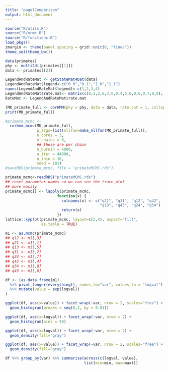 ```yaml
---
title: "pagelComparison"
output: html_document
---
```


```r
source("R/utils.R")
source("R/mcmc.R")
source("R/functions.R")
load_pkgs()
zmargin <- theme(panel.spacing = grid::unit(0, "lines"))
theme_set(theme_bw())
```

```r
data(primates)
phy <- multi2di(primates[[1]])
data <- primates[[2]]
```

```r
LegendAndRateMat <- getStateMat4Dat(data)
LegendAndRateMat$legend<-c("0_0","0_1","1_0","1_1")
names(LegendAndRateMat$legend)<-c(1,2,3,4)
LegendAndRateMat$rate.mat<- matrix(c(0,1,2,0,3,0,0,4,5,0,0,6,0,7,8,0), nrow = 4, dimnames = list(c("(1)","(2)","(3)","(4)"), c("(1)","(2)","(3)","(4)")))
RateMat <- LegendAndRateMat$rate.mat
```

```r
(MK_primate_full <- corHMM(phy = phy, data = data, rate.cat = 1, collapse = FALSE, rate.mat = RateMat))
print(MK_primate_full)
```

```r
#primate_mcmc <- 
  corhmm_mcmc(MK_primate_full,
              p_args=list(nllfun=make_nllfun(MK_primate_full)),
              n_cores = 3,
              n_chains = 6,
              ## these are per chain
              n_burnin = 4000,
              n_iter = 44000,
              n_thin = 10,
              seed = 101)
#saveRDS(primate_mcmc, file = "primateMCMC.rds")

primate_mcmc<-readRDS("primateMCMC.rds")
## reset parameter names so we can see the trace plot
## more easily
primate_mcmc[] <- lapply(primate_mcmc,
                       function(x) { 
                         colnames(x) <- c("q21", "q31", "q12", "q42",
                                          "q13", "q43", "q24", "q34")
                         return(x)
                       })
lattice::xyplot(primate_mcmc, layout=c(2,4), aspect="fill",
                as.table = TRUE)
```

```r
m1 <- as.mcmc(primate_mcmc)
## q12 <- m1[,3]
## q21 <- m1[,1]
## q13 <- m1[,5]
## q31 <- m1[,2]
## q24 <- m1[,7]
## q42 <- m1[,4]
## q34 <- m1[,8]
## q43 <- m1[,6]

df <- (as.data.frame(m1)
  %>% pivot_longer(everything(), names_to="var", values_to = "logval")
  %>% mutate(value = exp(logval))
)

ggplot(df, aes(x=value)) + facet_wrap(~var, nrow = 2, scales="free") +
  geom_histogram(breaks = seq(0,1, by = 0.01))

ggplot(df, aes(x=logval)) + facet_wrap(~var, nrow = 2) +
  geom_histogram(bins = 50)

ggplot(df, aes(x=logval)) + facet_wrap(~var, nrow = 2) +
  geom_density(fill="gray")

ggplot(df, aes(x=value)) + facet_wrap(~var, nrow = 2, scales="free") +
  geom_density(fill="gray")

df %>% group_by(var) %>% summarise(across(c(logval, value),
                                   list(min=min, max=max)))

```
